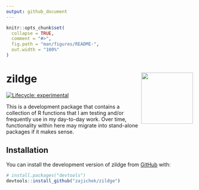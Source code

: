 ```yaml
---
output: github_document
---
```


<!-- README.md is generated from README.Rmd. Please edit that file -->

```r
knitr::opts_chunk$set(
  collapse = TRUE,
  comment = "#>",
  fig.path = "man/figures/README-",
  out.width = "100%"
)
```

# zildge <img src="man/figures/logo.png" align="right" height="139" />

<!-- badges: start -->
[![Lifecycle: experimental](https://img.shields.io/badge/lifecycle-experimental-orange.svg)](https://lifecycle.r-lib.org/articles/stages.html#experimental)
<!-- badges: end -->

This is a development package that contains a collection of R functions that I am testing and/or frequently use in my day-to-day work. Over time, functionality within here may migrate into stand-alone packages if it makes sense. 

## Installation

You can install the development version of zildge from [GitHub](https://github.com/) with:

``` r
# install.packages("devtools")
devtools::install_github("zajichek/zildge")
```
